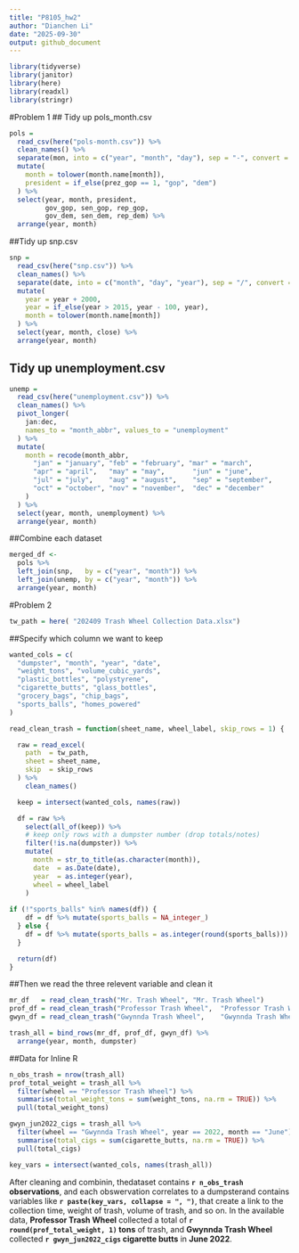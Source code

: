 ```yaml
---
title: "P8105_hw2"
author: "Dianchen Li"
date: "2025-09-30"
output: github_document
---
```


```r
library(tidyverse)
library(janitor)
library(here)
library(readxl)
library(stringr)
```
#Problem 1
## Tidy up pols_month.csv
```r
pols = 
  read_csv(here("pols-month.csv")) %>% 
  clean_names() %>% 
  separate(mon, into = c("year", "month", "day"), sep = "-", convert = TRUE) %>% 
  mutate(
    month = tolower(month.name[month]),
    president = if_else(prez_gop == 1, "gop", "dem")
  ) %>% 
  select(year, month, president,
         gov_gop, sen_gop, rep_gop,
         gov_dem, sen_dem, rep_dem) %>% 
  arrange(year, month)

```

##Tidy up snp.csv
```r
snp = 
  read_csv(here("snp.csv")) %>% 
  clean_names() %>% 
  separate(date, into = c("month", "day", "year"), sep = "/", convert = TRUE) %>% 
  mutate(
    year = year + 2000,
    year = if_else(year > 2015, year - 100, year),
    month = tolower(month.name[month])
  ) %>% 
  select(year, month, close) %>% 
  arrange(year, month)
```
## Tidy up unemployment.csv
```r
unemp = 
  read_csv(here("unemployment.csv")) %>% 
  clean_names() %>% 
  pivot_longer(
    jan:dec, 
    names_to = "month_abbr", values_to = "unemployment"
  ) %>% 
  mutate(
    month = recode(month_abbr,
      "jan" = "january", "feb" = "february", "mar" = "march",
      "apr" = "april",   "may" = "may",       "jun" = "june",
      "jul" = "july",    "aug" = "august",    "sep" = "september",
      "oct" = "october", "nov" = "november",  "dec" = "december"
    )
  ) %>% 
  select(year, month, unemployment) %>% 
  arrange(year, month)

```
##Combine each dataset
```r
merged_df <- 
  pols %>% 
  left_join(snp,   by = c("year", "month")) %>% 
  left_join(unemp, by = c("year", "month")) %>% 
  arrange(year, month)

```

#Problem 2
```r
tw_path = here( "202409 Trash Wheel Collection Data.xlsx")
```

##Specify which column we want to keep
```r
wanted_cols = c(
  "dumpster", "month", "year", "date",
  "weight_tons", "volume_cubic_yards",
  "plastic_bottles", "polystyrene",
  "cigarette_butts", "glass_bottles",
  "grocery_bags", "chip_bags",
  "sports_balls", "homes_powered"
)

read_clean_trash = function(sheet_name, wheel_label, skip_rows = 1) {

  raw = read_excel(
    path  = tw_path,
    sheet = sheet_name,
    skip  = skip_rows
  ) %>%
    clean_names()

  keep = intersect(wanted_cols, names(raw))

  df = raw %>%
    select(all_of(keep)) %>%
    # keep only rows with a dumpster number (drop totals/notes)
    filter(!is.na(dumpster)) %>%
    mutate(
      month = str_to_title(as.character(month)),
      date  = as.Date(date),
      year  = as.integer(year),
      wheel = wheel_label
    )
  
if (!"sports_balls" %in% names(df)) {
    df = df %>% mutate(sports_balls = NA_integer_)
  } else {
    df = df %>% mutate(sports_balls = as.integer(round(sports_balls)))
  }

  return(df)
}
```

##Then we read the three relevent variable and clean it
```r
mr_df   = read_clean_trash("Mr. Trash Wheel", "Mr. Trash Wheel")
prof_df = read_clean_trash("Professor Trash Wheel",  "Professor Trash Wheel")
gwyn_df = read_clean_trash("Gwynnda Trash Wheel",    "Gwynnda Trash Wheel")

trash_all = bind_rows(mr_df, prof_df, gwyn_df) %>%
  arrange(year, month, dumpster)
```
##Data for Inline R
```r
n_obs_trash = nrow(trash_all)
prof_total_weight = trash_all %>%
  filter(wheel == "Professor Trash Wheel") %>%
  summarise(total_weight_tons = sum(weight_tons, na.rm = TRUE)) %>%
  pull(total_weight_tons)

gwyn_jun2022_cigs = trash_all %>%
  filter(wheel == "Gwynnda Trash Wheel", year == 2022, month == "June") %>%
  summarise(total_cigs = sum(cigarette_butts, na.rm = TRUE)) %>%
  pull(total_cigs)

key_vars = intersect(wanted_cols, names(trash_all))

```


After cleaning and combinin, thedataset contains **`r n_obs_trash` observations**, and each obswervation correlates to a dumpsterand contains variables like **`r paste(key_vars, collapse = ", ")`**, that create a link to the collection time, weight of trash, volume of trash, and so on. In the available data, **Professor Trash Wheel** collected a total of **`r round(prof_total_weight, 1)` tons** of trash, and **Gwynnda Trash Wheel** collected **`r gwyn_jun2022_cigs` cigarette butts** in **June 2022**.











